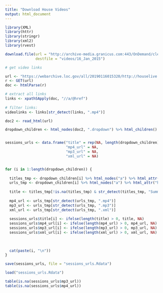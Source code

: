 ```yaml
---
title: "Download House Videos"
output: html_document
---
```


```r
library(XML)
library(httr)
library(stringr)
library(xml2)
library(rvest)
```

```r
download.file(url = "http://archive-media.granicus.com:443/OnDemand/clerkhouse/clerkhouse_175a83e8-554a-4d64-b3fe-2dd90416285a.mp4",
              destfile = "videos/16_Jan_2015")
```

```r
# get video links

url <- "https://webarchive.loc.gov/all/20190116015320/http://houselive.gov/ViewPublisher.php?view_id=14"
r <- GET(url)
doc <- htmlParse(r)

# extract all links
links <- xpathSApply(doc, "//a/@href")
  
# filter links: 
videolinks <- links[str_detect(links, ".mp4")]
```


```r
doc2 <- read_html(url)

dropdown_children <- html_nodes(doc2, ".dropdown") %>% html_children()


sessions_urls <- data.frame("title" = rep(NA, length(dropdown_children)),
                            "mp4_url" = NA,
                            "mp3_url" = NA,
                            "xml_url" = NA)


for (i in 1:length(dropdown_children)) {
  
  titles_tmp <- dropdown_children[i] %>% html_nodes("a") %>% html_attr("title")
  urls_tmp <- dropdown_children[i] %>% html_nodes("a") %>% html_attr("href")
  
  title <- titles_tmp[!is.na(titles_tmp) & str_detect(titles_tmp, "Summary for")]
  
  mp4_url <- urls_tmp[str_detect(urls_tmp, ".mp4")]
  mp3_url <- urls_tmp[str_detect(urls_tmp, ".mp3")]
  xml_url <- urls_tmp[str_detect(urls_tmp, ".xml")]
  
  sessions_urls$title[i] <- ifelse(length(title) > 0, title, NA)
  sessions_urls$mp4_url[i] <- ifelse(length(mp4_url) > 0, mp4_url, NA)
  sessions_urls$mp3_url[i] <- ifelse(length(mp3_url) > 0, mp3_url, NA)
  sessions_urls$xml_url[i] <- ifelse(length(xml_url) > 0, xml_url, NA)
  
  
  
  cat(paste(i, "\n"))
}

save(sessions_urls, file = "sessions_urls.Rdata")
```

```r
load("sessions_urls.Rdata")

table(is.na(sessions_urls$mp3_url))
table(is.na(sessions_urls$mp4_url))
```

